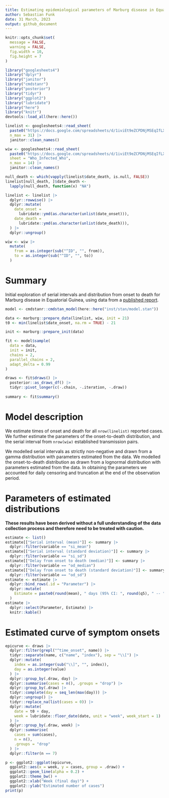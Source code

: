 ```yaml
---
title: Estimating epidemiological parameters of Marburg disease in Equatorial Guinea
author: Sebastian Funk
date: 31 March, 2023
output: github_document
---
```


```r
knitr::opts_chunk$set(
  message = FALSE,
  warning = FALSE,
  fig.width = 10,
  fig.height = 7
)
```

```r
library("googlesheets4")
library("dplyr")
library("janitor")
library("cmdstanr")
library("posterior")
library("tidyr")
library("ggplot2")
library("lubridate")
library("here")
library("knitr")
devtools::load_all(here::here())

linelist <- googlesheets4::read_sheet(
  paste0("https://docs.google.com/spreadsheets/d/1iviEt9eZCPDNjMSEqIfLXl0W2LlHXrt93Z6FI_1seAM/edit#gid=0"), ## nolint
  n_max = 31) |>
  janitor::clean_names()

wiw <- googlesheets4::read_sheet(
  paste0("https://docs.google.com/spreadsheets/d/1iviEt9eZCPDNjMSEqIfLXl0W2LlHXrt93Z6FI_1seAM/edit#gid=0"), ## nolint
  sheet = "Who_Infected_Who",
  n_max = 14) |>
  janitor::clean_names()

null_death <- which(vapply(linelist$date_death, is.null, FALSE))
linelist[null_death, ]$date_death <-
  lapply(null_death, function(x) "NA")

linelist <- linelist |>
  dplyr::rowwise() |>
  dplyr::mutate(
    date_onset =
      lubridate::ymd(as.character(unlist(date_onset))),
    date_death =
      lubridate::ymd(as.character(unlist(date_death))),
  ) |>
  dplyr::ungroup()

wiw <- wiw |>
  mutate(
    from = as.integer(sub("^ID", "", from)),
    to = as.integer(sub("^ID", "", to))
  )
```

# Summary

Initial exploration of serial intervals and distribution from onset to death for Marburg disease in Equatorial Guinea, using data from a [published report](https://www.guineasalud.org/archivos/Ordenes/Comunicado3.pdf).

```r
model <- cmdstanr::cmdstan_model(here::here("inst/stan/model.stan"))

data <- marburg::prepare_data(linelist, wiw, init = 21)
t0 <- min(linelist$date_onset, na.rm = TRUE) - 21

init <- marburg::prepare_init(data)

fit <- model$sample(
  data = data,
  init = init,
  chains = 2,
  parallel_chains = 2,
  adapt_delta = 0.99
)

draws <- fit$draws() |>
  posterior::as_draws_df() |>
  tidyr::pivot_longer(c(-.chain, -.iteration, -.draw))
  
summary <- fit$summary()
```

# Model description

We estimate times of onset and death for all `nrow(linelist)` reported cases. We further estimate the parameters of the onset-to-death distribution, and the serial interval from `nrow(wiw)` established transmission pairs.

We modelled serial intervals as strictly non-negative and drawn from a gamma distribution with parameters estimated from the data. We modelled the onset-to-death distribution as drawn from a lognormal distribution with parameters estimated from the data. In obtaining the parameters we accounted for daily censoring and truncation at the end of the observation period.


# Parameters of estimated distributions

**These results have been derived without a full understanding of the data collection process and therefore need to be treated with caution.**

```r
estimate <- list()
estimate[["Serial interval (mean)"]] <- summary |>
  dplyr::filter(variable == "si_mean")
estimate[["Serial interval (standard deviation)"]] <- summary |>
  dplyr::filter(variable == "si_sd")
estimate[["Delay from onset to death (median)"]] <- summary |>
  dplyr::filter(variable == "od_median")
estimate[["Delay from onset to death (standard deviation)"]] <- summary |>
  dplyr::filter(variable == "od_sd")
estimate <- estimate |>
  dplyr::bind_rows(.id = "Parameter") |>
  dplyr::mutate(
    Estimate = paste0(round(mean), " days (95% CI: ", round(q5), " -- ", round(q95), ")")
  )
estimate |>
  dplyr::select(Parameter, Estimate) |>
  knitr::kable()
```


# Estimated curve of symptom onsets

```r
epicurve <- draws |>
  dplyr::filter(grepl("^time_onset", name)) |>
  tidyr::separate(name, c("name", "index"), sep = "\\[") |>
  dplyr::mutate(
    index = as.integer(sub("\\]", "", index)),
    day = as.integer(value)
  ) |>
  dplyr::group_by(.draw, day) |>
  dplyr::summarise(cases = n(), .groups = "drop") |>
  dplyr::group_by(.draw) |>
  tidyr::complete(day = seq_len(max(day))) |>
  dplyr::ungroup() |>
  tidyr::replace_na(list(cases = 0)) |>
  dplyr::mutate(
    date = t0 + day,
    week = lubridate::floor_date(date, unit = "week", week_start = 1)
  ) |>
  dplyr::group_by(.draw, week) |>
  dplyr::summarise(
    cases = sum(cases),
    n = n(),
    .groups = "drop"
  ) |>
  dplyr::filter(n == 7)

p <- ggplot2::ggplot(epicurve,
  ggplot2::aes(x = week, y = cases, group = .draw)) +
  ggplot2::geom_line(alpha = 0.2) +
  ggplot2::theme_bw() +
  ggplot2::xlab("Week (final day)") +
  ggplot2::ylab("Estimated number of cases")
print(p)
```
